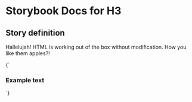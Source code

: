 

# Storybook Docs for H3

<Meta title="govtnz-import" />

## Story definition

Hallelujah! HTML is working out of the box without modification.
How you like them apples?!

<Story name="H3" height="100px">
  {` <h3 class="g-heading g-heading-xl">  Example text</h3> `}
</Story>
